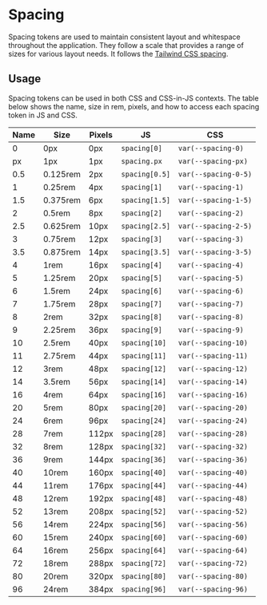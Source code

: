 
<Meta title="Tokens/Spacing" />

# Spacing

Spacing tokens are used to maintain consistent layout and whitespace throughout the application. They follow a scale that provides a range of sizes for various layout needs. It follows the [Tailwind CSS spacing](https://tailwindcss.com/docs/customizing-spacing#default-spacing-scale).

<Canvas>
  <Story story={SpacingStories.AllSpacings} />
</Canvas>

## Usage

Spacing tokens can be used in both CSS and CSS-in-JS contexts. The table below shows the name, size in rem, pixels, and how to access each spacing token in JS and CSS.

| Name | Size     | Pixels | JS             | CSS                  |
| ---- | -------- | ------ | -------------- | -------------------- |
| 0    | 0px      | 0px    | `spacing[0]`   | `var(--spacing-0)`   |
| px   | 1px      | 1px    | `spacing.px`   | `var(--spacing-px)`  |
| 0.5  | 0.125rem | 2px    | `spacing[0.5]` | `var(--spacing-0-5)` |
| 1    | 0.25rem  | 4px    | `spacing[1]`   | `var(--spacing-1)`   |
| 1.5  | 0.375rem | 6px    | `spacing[1.5]` | `var(--spacing-1-5)` |
| 2    | 0.5rem   | 8px    | `spacing[2]`   | `var(--spacing-2)`   |
| 2.5  | 0.625rem | 10px   | `spacing[2.5]` | `var(--spacing-2-5)` |
| 3    | 0.75rem  | 12px   | `spacing[3]`   | `var(--spacing-3)`   |
| 3.5  | 0.875rem | 14px   | `spacing[3.5]` | `var(--spacing-3-5)` |
| 4    | 1rem     | 16px   | `spacing[4]`   | `var(--spacing-4)`   |
| 5    | 1.25rem  | 20px   | `spacing[5]`   | `var(--spacing-5)`   |
| 6    | 1.5rem   | 24px   | `spacing[6]`   | `var(--spacing-6)`   |
| 7    | 1.75rem  | 28px   | `spacing[7]`   | `var(--spacing-7)`   |
| 8    | 2rem     | 32px   | `spacing[8]`   | `var(--spacing-8)`   |
| 9    | 2.25rem  | 36px   | `spacing[9]`   | `var(--spacing-9)`   |
| 10   | 2.5rem   | 40px   | `spacing[10]`  | `var(--spacing-10)`  |
| 11   | 2.75rem  | 44px   | `spacing[11]`  | `var(--spacing-11)`  |
| 12   | 3rem     | 48px   | `spacing[12]`  | `var(--spacing-12)`  |
| 14   | 3.5rem   | 56px   | `spacing[14]`  | `var(--spacing-14)`  |
| 16   | 4rem     | 64px   | `spacing[16]`  | `var(--spacing-16)`  |
| 20   | 5rem     | 80px   | `spacing[20]`  | `var(--spacing-20)`  |
| 24   | 6rem     | 96px   | `spacing[24]`  | `var(--spacing-24)`  |
| 28   | 7rem     | 112px  | `spacing[28]`  | `var(--spacing-28)`  |
| 32   | 8rem     | 128px  | `spacing[32]`  | `var(--spacing-32)`  |
| 36   | 9rem     | 144px  | `spacing[36]`  | `var(--spacing-36)`  |
| 40   | 10rem    | 160px  | `spacing[40]`  | `var(--spacing-40)`  |
| 44   | 11rem    | 176px  | `spacing[44]`  | `var(--spacing-44)`  |
| 48   | 12rem    | 192px  | `spacing[48]`  | `var(--spacing-48)`  |
| 52   | 13rem    | 208px  | `spacing[52]`  | `var(--spacing-52)`  |
| 56   | 14rem    | 224px  | `spacing[56]`  | `var(--spacing-56)`  |
| 60   | 15rem    | 240px  | `spacing[60]`  | `var(--spacing-60)`  |
| 64   | 16rem    | 256px  | `spacing[64]`  | `var(--spacing-64)`  |
| 72   | 18rem    | 288px  | `spacing[72]`  | `var(--spacing-72)`  |
| 80   | 20rem    | 320px  | `spacing[80]`  | `var(--spacing-80)`  |
| 96   | 24rem    | 384px  | `spacing[96]`  | `var(--spacing-96)`  |
